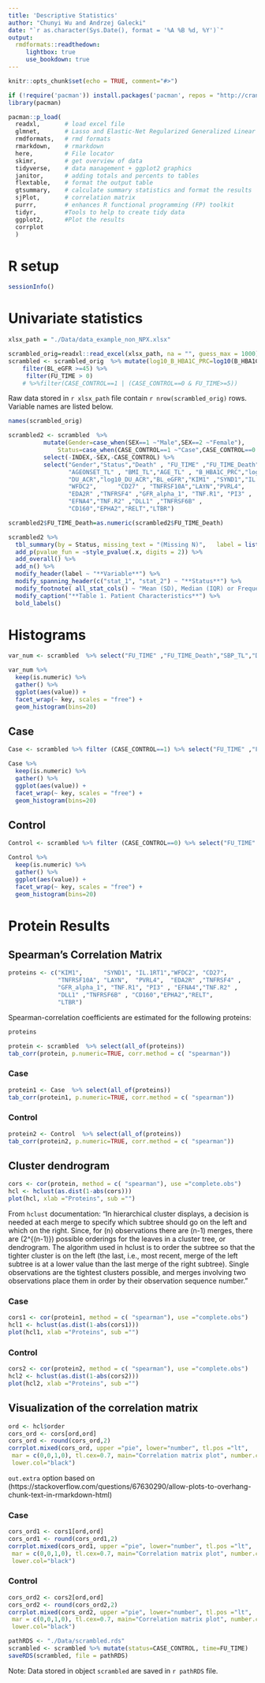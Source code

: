 ```yaml
---
title: 'Descriptive Statistics'
author: "Chunyi Wu and Andrzej Galecki"
date: "`r as.character(Sys.Date(), format = '%A %B %d, %Y')`"
output:
  rmdformats::readthedown:
     lightbox: true
     use_bookdown: true
---
```



```r
knitr::opts_chunk$set(echo = TRUE, comment="#>")
```


```r
if (!require('pacman')) install.packages('pacman', repos = "http://cran.us.r-project.org")
library(pacman)

pacman::p_load(
  readxl,       # load excel file
  glmnet,       # Lasso and Elastic-Net Regularized Generalized Linear Models
  rmdformats,   # rmd formats
  rmarkdown,    # rmarkdown
  here,         # File locator
  skimr,        # get overview of data
  tidyverse,    # data management + ggplot2 graphics 
  janitor,      # adding totals and percents to tables
  flextable,    # format the output table
  gtsummary,    # calculate summary statistics and format the results
  sjPlot,       # correlation matrix
  purrr,        # enhances R functional programming (FP) toolkit 
  tidyr,        #Tools to help to create tidy data
  ggplot2,      #Plot the results
  corrplot
  )
```

# R setup

```r
sessionInfo()
```

# Univariate statistics


```r
xlsx_path = "./Data/data_example_non_NPX.xlsx"

scrambled_orig=readxl::read_excel(xlsx_path, na = "", guess_max = 1000)
scrambled <- scrambled_orig  %>% mutate(log10_B_HBA1C_PRC=log10(B_HBA1C_PRC),log10_DU_ACR=log10(DU_ACR)) %>%
    filter(BL_eGFR >=45) %>%
     filter(FU_TIME > 0) 
    # %>%filter(CASE_CONTROL==1 | (CASE_CONTROL==0 & FU_TIME>=5))
```
Raw data stored in `r xlsx_path` file contain `r nrow(scrambled_orig)` rows.  
Variable names are listed below.

```r
names(scrambled_orig)
```

```r
scrambled2 <- scrambled  %>% 
          mutate(Gender=case_when(SEX==1 ~"Male",SEX==2 ~"Female"),
              Status=case_when(CASE_CONTROL==1 ~"Case",CASE_CONTROL==0 ~"Control"))%>%                                
          select(-INDEX,-SEX,-CASE_CONTROL) %>%
          select("Gender","Status","Death" , "FU_TIME" ,"FU_TIME_Death","SBP_TL","DBP_TL" , 
                 "AGEONSET_TL" , "BMI_TL","AGE_TL" , "B_HBA1C_PRC","log10_B_HBA1C_PRC", 
                 "DU_ACR","log10_DU_ACR","BL_eGFR","KIM1" ,"SYND1","IL.1RT1",
                 "WFDC2",      "CD27" , "TNFRSF10A","LAYN","PVRL4", 
                 "EDA2R" ,"TNFRSF4" ,"GFR_alpha_1", "TNF.R1", "PI3" , 
                 "EFNA4","TNF.R2" ,"DLL1" ,"TNFRSF6B" , 
                 "CD160","EPHA2","RELT","LTBR")      

scrambled2$FU_TIME_Death=as.numeric(scrambled2$FU_TIME_Death)

scrambled2 %>%
  tbl_summary(by = Status, missing_text = "(Missing N)",   label = list(FU_TIME ~ "Follow-up Time (year)", FU_TIME_Death ~ "Follow-up Time until Death (year)", SBP_TL ~ "Baseline Systolic blood pressure (mm-Hg)", DBP_TL ~ "Baseline Diatolic blood pressure (mm-Hg)",AGEONSET_TL ~ "Age at T1D onset (year)", BMI_TL ~ "Baseline BMI (kg/m2)", AGE_TL ~ "Baseline Age (year)",B_HBA1C_PRC ~ "Baseline HbA1c (%)",DU_ACR ~ "Baseline ACR (mg/g Cr)",BL_eGFR ~"Baseline eGFR (mL/min/1/.73m2)",log10_B_HBA1C_PRC ~"log10 HbA1c", log10_DU_ACR ~"log10 ACR" ), type = all_continuous() ~ "continuous2", statistic = list(all_continuous() ~ c("{mean}, {sd}","{median} ({p25}, {p75})", "{min}, {max}"),all_categorical() ~ "{n} ({p}%)"))  %>%
  add_p(pvalue_fun = ~style_pvalue(.x, digits = 2)) %>%
  add_overall() %>%
  add_n() %>%
  modify_header(label ~ "**Variable**") %>%
  modify_spanning_header(c("stat_1", "stat_2") ~ "**Status**") %>%
  modify_footnote( all_stat_cols() ~ "Mean (SD), Median (IQR) or Frequency (%)")%>%
  modify_caption("**Table 1. Patient Characteristics**") %>%
  bold_labels()
```


# Histograms

```r
var_num <- scrambled  %>% select("FU_TIME" ,"FU_TIME_Death","SBP_TL","DBP_TL" , "AGEONSET_TL" , "BMI_TL","AGE_TL" , "B_HBA1C_PRC","log10_B_HBA1C_PRC", "DU_ACR","log10_DU_ACR","BL_eGFR","KIM1" ,"SYND1","IL.1RT1","WFDC2",      "CD27" , "TNFRSF10A","LAYN","PVRL4", "EDA2R" ,"TNFRSF4" ,"GFR_alpha_1", "TNF.R1", "PI3" , "EFNA4","TNF.R2" ,"DLL1" ,"TNFRSF6B" , "CD160","EPHA2","RELT","LTBR") 

var_num %>%
  keep(is.numeric) %>% 
  gather() %>% 
  ggplot(aes(value)) +
  facet_wrap(~ key, scales = "free") +
  geom_histogram(bins=20)

```

## Case

```r
Case <- scrambled %>% filter (CASE_CONTROL==1) %>% select("FU_TIME" ,"FU_TIME_Death","SBP_TL","DBP_TL" , "AGEONSET_TL" , "BMI_TL","AGE_TL" , "B_HBA1C_PRC","log10_B_HBA1C_PRC", "DU_ACR","log10_DU_ACR","BL_eGFR","KIM1" ,"SYND1","IL.1RT1","WFDC2",      "CD27" , "TNFRSF10A","LAYN","PVRL4", "EDA2R" ,"TNFRSF4" ,"GFR_alpha_1", "TNF.R1", "PI3" , "EFNA4","TNF.R2" ,"DLL1" ,"TNFRSF6B" , "CD160","EPHA2","RELT","LTBR") 

Case %>%
  keep(is.numeric) %>% 
  gather() %>% 
  ggplot(aes(value)) +
  facet_wrap(~ key, scales = "free") +
  geom_histogram(bins=20)

```

## Control

```r
Control <- scrambled %>% filter (CASE_CONTROL==0) %>% select("FU_TIME" ,"FU_TIME_Death","SBP_TL","DBP_TL" , "AGEONSET_TL" , "BMI_TL","AGE_TL" , "B_HBA1C_PRC","log10_B_HBA1C_PRC", "DU_ACR","log10_DU_ACR","BL_eGFR","KIM1" ,"SYND1","IL.1RT1","WFDC2",      "CD27" , "TNFRSF10A","LAYN","PVRL4", "EDA2R" ,"TNFRSF4" ,"GFR_alpha_1", "TNF.R1", "PI3" , "EFNA4","TNF.R2" ,"DLL1" ,"TNFRSF6B" , "CD160","EPHA2","RELT","LTBR") 

Control %>%
  keep(is.numeric) %>% 
  gather() %>% 
  ggplot(aes(value)) +
  facet_wrap(~ key, scales = "free") +
  geom_histogram(bins=20)

```

# Protein Results

## Spearman's Correlation Matrix

```r
proteins <- c("KIM1",      "SYND1", "IL.1RT1","WFDC2", "CD27",
              "TNFRSF10A", "LAYN",  "PVRL4",  "EDA2R" ,"TNFRSF4" ,
              "GFR_alpha_1", "TNF.R1", "PI3" , "EFNA4","TNF.R2" ,
              "DLL1" ,"TNFRSF6B" , "CD160","EPHA2","RELT",
              "LTBR") 
```

Spearman-correlation coefficients are estimated for the following proteins:

```r
proteins
```

```r
protein <- scrambled  %>% select(all_of(proteins))
tab_corr(protein, p.numeric=TRUE, corr.method = c( "spearman"))
```

### Case
```r
protein1 <- Case  %>% select(all_of(proteins))
tab_corr(protein1, p.numeric=TRUE, corr.method = c( "spearman"))
```

### Control
```r
protein2 <- Control  %>% select(all_of(proteins))
tab_corr(protein2, p.numeric=TRUE, corr.method = c( "spearman"))
```

## Cluster dendrogram

```r

cors <- cor(protein, method = c( "spearman"), use ="complete.obs")
hcl <- hclust(as.dist(1-abs(cors)))
plot(hcl, xlab ="Proteins", sub ="")
```

From `hclust` documentation: "In hierarchical cluster displays, a decision is needed at each merge to specify 
which subtree should go on the left and which on the right. Since, for \(n\) observations there are \(n-1\) merges,
there are \(2^{(n-1)}\) possible orderings for the leaves in a cluster tree, or dendrogram. The algorithm used 
in hclust is to order the subtree so that the tighter cluster is on the left (the last, i.e., most recent, 
merge of the left subtree is at a lower value than the last merge of the right subtree). Single observations
are the tightest clusters possible, and merges involving two observations place them in order by their 
observation sequence number."

### Case

```r

cors1 <- cor(protein1, method = c( "spearman"), use ="complete.obs")
hcl1 <- hclust(as.dist(1-abs(cors1)))
plot(hcl1, xlab ="Proteins", sub ="")
```

### Control

```r

cors2 <- cor(protein2, method = c( "spearman"), use ="complete.obs")
hcl2 <- hclust(as.dist(1-abs(cors2)))
plot(hcl2, xlab ="Proteins", sub ="")
```

## Visualization of the correlation matrix

```r

ord <- hcl$order
cors_ord <- cors[ord,ord]
cors_ord <- round(cors_ord,2)
corrplot.mixed(cors_ord, upper ="pie", lower="number", tl.pos ="lt",
 mar = c(0,0,1,0), tl.cex=0.7, main="Correlation matrix plot", number.cex = 0.8,
 lower.col="black")
```

`out.extra` option based on (https://stackoverflow.com/questions/67630290/allow-plots-to-overhang-chunk-text-in-rmarkdown-html)

### Case

```r

cors_ord1 <- cors1[ord,ord]
cors_ord1 <- round(cors_ord1,2)
corrplot.mixed(cors_ord1, upper ="pie", lower="number", tl.pos ="lt",
 mar = c(0,0,1,0), tl.cex=0.7, main="Correlation matrix plot", number.cex = 0.8,
 lower.col="black")
```

### Control

```r

cors_ord2 <- cors2[ord,ord]
cors_ord2 <- round(cors_ord2,2)
corrplot.mixed(cors_ord2, upper ="pie", lower="number", tl.pos ="lt",
 mar = c(0,0,1,0), tl.cex=0.7, main="Correlation matrix plot", number.cex = 0.8,
 lower.col="black")
```

```r
pathRDS <- "./Data/scrambled.rds"
scrambled <- scrambled %>% mutate(status=CASE_CONTROL, time=FU_TIME)
saveRDS(scrambled, file = pathRDS)
```

Note: Data stored in object `scrambled` are saved in `r pathRDS` file.

